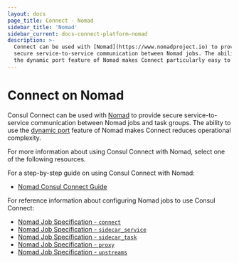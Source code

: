 ```yaml
---
layout: docs
page_title: Connect - Nomad
sidebar_title: 'Nomad'
sidebar_current: docs-connect-platform-nomad
description: >-
  Connect can be used with [Nomad](https://www.nomadproject.io) to provide
  secure service-to-service communication between Nomad jobs. The ability to use
  the dynamic port feature of Nomad makes Connect particularly easy to use.
---
```


# Connect on Nomad

Consul Connect can be used with [Nomad](https://www.nomadproject.io) to provide
secure service-to-service communication between Nomad jobs and task groups. The ability to
use the [dynamic port](https://www.nomadproject.io/docs/job-specification/network.html#dynamic-ports)
feature of Nomad makes Connect reduces operational complexity.

For more information
about using Consul Connect with Nomad, select one of the following resources.

For a step-by-step guide on using Consul Connect with Nomad:

- [Nomad Consul Connect Guide](https://www.nomadproject.io/guides/integrations/consul-connect/index.html)

For reference information about configuring Nomad jobs to use Consul Connect:

- [Nomad Job Specification - `connect`](https://www.nomadproject.io/docs/job-specification/connect.html)
- [Nomad Job Specification - `sidecar_service`](https://www.nomadproject.io/docs/job-specification/sidecar_service.html)
- [Nomad Job Specification - `sidecar_task`](https://www.nomadproject.io/docs/job-specification/sidecar_task.html)
- [Nomad Job Specification - `proxy`](https://www.nomadproject.io/docs/job-specification/proxy.html)
- [Nomad Job Specification - `upstreams`](https://www.nomadproject.io/docs/job-specification/upstreams.html)
